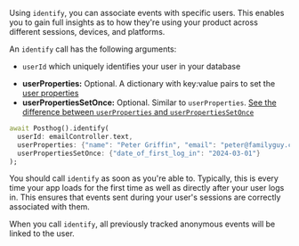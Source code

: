 Using `identify`, you can associate events with specific users. This enables you to gain full insights as to how they're using your product across different sessions, devices, and platforms.

An `identify` call has the following arguments:

* `userId` which uniquely identifies your user in your database
- **userProperties:** Optional. A dictionary with key:value pairs to set the [user properties](/docs/product-analytics/user-properties)
- **userPropertiesSetOnce:** Optional. Similar to `userProperties`. [See the difference between `userProperties` and `userPropertiesSetOnce`](/docs/product-analytics/user-properties#what-is-the-difference-between-set-and-set_once)

```dart
await Posthog().identify(
  userId: emailController.text, 
  userProperties: {"name": "Peter Griffin", "email": "peter@familyguy.com"}
  userPropertiesSetOnce: {"date_of_first_log_in": "2024-03-01"}
);
```

You should call `identify` as soon as you're able to. Typically, this is every time your app loads for the first time as well as directly after your user logs in. This ensures that events sent during your user's sessions are correctly associated with them.

When you call `identify`, all previously tracked anonymous events will be linked to the user.
